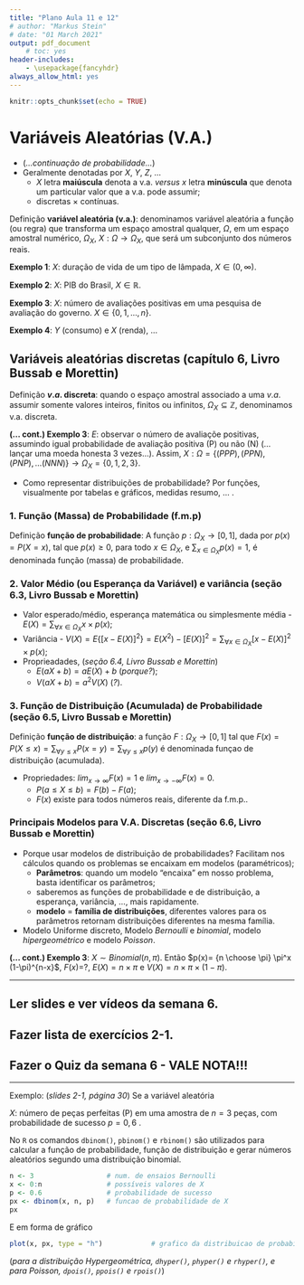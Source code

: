 ```yaml
---
title: "Plano Aula 11 e 12"
# author: "Markus Stein"
# date: "01 March 2021"
output: pdf_document
    # toc: yes
header-includes:
    - \usepackage{fancyhdr}
always_allow_html: yes
---
```

\addtolength{\headheight}{1.0cm}
\pagestyle{fancyplain} 
\lhead{\includegraphics[height=1.5cm]{logoIME.png}}
\rhead{\includegraphics[height=1.5cm]{logoEAD.png}}
\chead{UNIVERSIDADE FEDERAL DO RIO GRANDE DO SUL \\
INSTITUTO DE MATEMÁTICA E ESTATÍSTICA \\
DEPARTAMENTO DE ESTATÍSTICA \\
\vspace{0.3cm}
MAT02219 - Probabilidade e Estatística - 2020/2
}
\renewcommand{\headrulewidth}{0pt} 


```r
knitr::opts_chunk$set(echo = TRUE)
```

# Variáveis Aleatórias (V.A.)
* (*...continuação de probabilidade...*)
* Geralmente denotadas por $X$, $Y$, $Z$, ...
    +  $X$ letra **maiúscula** denota a v.a. *versus* $x$ letra **minúscula** que denota um particular valor que a v.a. pode assumir;
    + discretas $\times$ contínuas.

Definição **variável aleatória (v.a.)**: denominamos variável aleatória a função (ou regra) que transforma um espaço amostral qualquer, $\Omega$, em um espaço amostral numérico, $\Omega_X$, $X: \Omega \rightarrow \Omega_X$, que será um subconjunto dos números reais.

**Exemplo 1**: $X$: duração de vida de um tipo de lâmpada, $X \in (0, \infty)$.
<!-- , $X \sim Normal(\mu, \sigma^2)$. $E(X) = \mu$.   -->

**Exemplo 2**: $X$: PIB do Brasil, $X \in \mathbb{R}$.
<!-- , $X \sim Normal(\mu, \sigma^2)$. $E(X) = \mu$.   -->

**Exemplo 3**: $X$: número de avaliações positivas em uma pesquisa de avaliação do governo. $X\in \{0, 1, \ldots, n\}$.
<!-- , $X \sim Bernoulli(\pi)$. $E(X) = \pi$.   -->

**Exemplo 4**: $Y$ (consumo) e $X$ (renda), ...
<!-- $E(Y) = \alpha + \beta X$.   -->



## Variáveis aleatórias discretas (capítulo 6, Livro Bussab e Morettin)
Definição **$v.a.$ discreta**: quando o espaço amostral associado a uma $v.a.$ assumir somente valores inteiros, finitos ou infinitos, $\Omega_X \subseteq \mathbb{Z}$, denominamos v.a. discreta.

**(... cont.) Exemplo 3**: $E$: observar o número de avaliaçõe positivas, assumindo igual probabilidade de avaliação positiva (P) ou não (N) (... lançar uma moeda honesta 3 vezes...). Assim, $X: \Omega = \left\{ (PPP), (PPN), (PNP), \ldots (NNN) \right\} \rightarrow \Omega_X = \left\{ 0, 1, 2, 3 \right\}$.

* Como representar distribuições de probabilidade? Por funções, visualmente por tabelas e gráficos, medidas resumo, ... .

### 1. Função (Massa) de Probabilidade (f.m.p)
Definição **função de probabilidade**: A função $p: \Omega_X \rightarrow  [0,1]$, dada por $p(x) = P(X=x)$, tal que $p(x) \geq 0$, para todo $x \in \Omega_X$, e $\sum_{x \in \Omega_X} p(x) = 1$, é denominada função (massa) de probabilidade.


### 2. Valor Médio (ou Esperança da Variável) e variância (seção 6.3, Livro Bussab e Morettin)
* Valor esperado/médio, esperança matemática ou simplesmente média - $E(X) = \sum_{ \forall x \in \Omega_X } x \times p(x)$;
* Variância - $V(X) = E \left\{ \left[ x - E(X) \right]^2 \right\} = E(X^2) - \left[ E(X) \right]^2 = \sum_{ \forall x \in \Omega_X } \left[ x - E(X) \right]^2 \times p(x)$;
* Proprieadades, (*seção 6.4, Livro Bussab e Morettin*)
    + $E(aX + b) = a E(X) + b$ (*porque?*);
    + $V(aX + b) = a^2 V(X)$ (*?*).


### 3. Função de Distribuição (Acumulada) de Probabilidade (seção 6.5, Livro Bussab e Morettin)
Definição **função de distribuição**: a função $F: \Omega_X \rightarrow  [0,1]$ tal que $F(x) = P(X \leq  x) = \sum_{ \forall y \leq x } P(x = y)  = \sum_{ \forall y \leq x } p(y)$ é denominada funçao de distribuição (acumulada).

* Propriedades: $lim_{x \rightarrow \infty} F(x) = 1$ e $lim_{x \rightarrow - \infty} F(x) = 0$.
    + $P(a \leq X \leq b) = F(b) - F(a)$;
    + $F(x)$ existe para todos números reais, diferente da f.m.p..


### Principais Modelos para V.A. Discretas (seção 6.6, Livro Bussab e Morettin)
* Porque usar modelos de distribuição de probabilidades? Facilitam nos cálculos quando os problemas se encaixam em modelos (paramétricos);
    + **Parâmetros**: quando um modelo "encaixa" em nosso problema, basta identificar os parâmetros;
    + saberemos as funções de probabilidade e de distribuição, a esperança, variância, ..., mais rapidamente.
    + **modelo** = **família de distribuições**, diferentes valores para os parâmetros retornam distribuições diferentes na mesma família.

* Modelo Uniforme discreto, Modelo *Bernoulli* e *binomial*, modelo *hipergeométrico* e modelo *Poisson*.

**(... cont.) Exemplo 3**: $X \sim Binomial(n, \pi)$. Então $p(x)= {n \choose \pi} \pi^x (1-\pi)^{n-x}$, $F(x)=$?, $E(X) = n \times \pi$ e $V(X) = n \times \pi \times (1-\pi)$.

\vspace{0.5cm}

***
## Ler slides e ver vídeos da semana 6.
## Fazer lista de exercícios 2-1.
## Fazer o Quiz da semana 6 - VALE NOTA!!!
***  

<!-- Definição **A.A.S**: Seja $X_1, X_2, \ldots, X_n$ uma a.a.s. de tamanho $n$ de $X \sim f(x; \theta)$, então $X_1 \sim f(x; \theta)$, ..., $X_n \sim f(x; \theta)$ e $X_i$ e $X_j$ são independentes para todo $i \neq j$. -->

\vspace{0.5cm}

Exemplo: (*slides 2-1, página 30*) Se a variável aleatória  

$X:$ número de peças perfeitas (P) em uma amostra de $n=3$ peças, com probabilidade de sucesso $p = 0,6$  .

No `R` os comandos `dbinom()`, `pbinom()` e `rbinom()` são utilizados para calcular a função de probabilidade, função de distribuição e gerar números aleatórios segundo uma distribuição binomial. 

```r
n <- 3                  # num. de ensaios Bernoulli
x <- 0:n                # possíveis valores de X
p <- 0.6                # probabilidade de sucesso
px <- dbinom(x, n, p)   # funcao de probabilidade de X 
px
```

E em forma de gráfico  

```r
plot(x, px, type = "h")            # grafico da distribuicao de probabilidade
```

(*para a distribuição Hypergeométrica, `dhyper()`, `phyper()` e `rhyper()`, e para Poisson, `dpois()`, `ppois()` e `rpois()`*)



<!-- Exercício 6 da Lista 1-2 e 1-3: -->
<!-- ```{r exemplo2, fig.width=4, fig.height=3, fig.align='center'} -->
<!-- x <- c(4, 5, 5, 6, 7, 8, 9, 17, 16, 10, 7, 9, 12, 14, 13, 8, 10, 6, 8, 15, 13, 17, 9, 5, 8, 4, 15, 17, 8, 11, 8, 10, 12, 13, 11, 8, 7, 6, 5, 16, 15, 9, 8, 9, 14, 13, 7, 8, 5, 8) -->
<!-- table(x) -->
<!-- barplot(table(x)) -->
<!-- ``` -->

<!-- **Exemplo 4**: Variável em estudo - gasto (em reais) em supermercado por pessoa (Slides 1-5, página 18). Qual o tipo de variável?   -->

<!-- No `R` as funções `summary()` e `boxplot()` retornam o resumo de cinco números e o gráfico de caixas. -->

<!-- ```{r exemplo2} -->
<!-- x <- c(9.26, 10.81, 3.11, 85.76, 70.32, 82.70, 18.43, 19.54, 23.04, 24.47, 26.24, 26.26, 24.58, 28.38, 28.06, 28.08, 25.13, 27.65, 32.03, 36.37, 19.27, 19.50, 18.36, 52.75, 61.22, 86.37, 93.34, 22.22, 20.16, 20.59, 54.80, 59.07, 50.39, 45.40, 44.08, 44.67, 38.64, 42.97, 46.69, 48.65, 39.16, 41.02, 38.98, 15.62, 13.78, 15.23, 8.88, 12.69, 17.00, 17.39) -->
<!-- summary(x) -->
<!-- boxplot(x) -->
<!-- ``` -->

<!-- Como incluir título e nomes nos eixos??? -->
